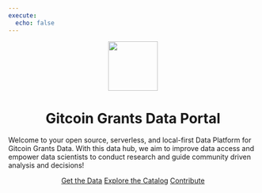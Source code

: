 ```yaml
---
execute:
  echo: false
---
```


<center>
    <a><img src="https://user-images.githubusercontent.com/1682202/271937380-10d6e036-5fe4-4ea6-b3b4-8e3001c21289.png" width="100px"/></a>
</center>

<center>
    <h1>Gitcoin Grants Data Portal</h1>
</center>

Welcome to your open source, serverless, and local-first Data Platform for Gitcoin Grants Data. With this data hub, we aim to improve data access and empower data scientists to conduct research and guide community driven analysis and decisions!

<center>
    [Get the Data](https://ipfs.filebase.io/ipns/k51qzi5uqu5dhn3p5xdkp8n6azd4l1mma5zujinkeewhvuh5oq4qvt7etk9tvc/){.btn .btn-outline-secondary .btn role="button"}
    [Explore the Catalog](catalog.html){.btn .btn-outline-secondary .btn role="button"}
    [Contribute](https://github.com/davidgasquez/gitcoin-grants-data-portal){.btn .btn-outline-secondary .btn role="button"}
</center>
